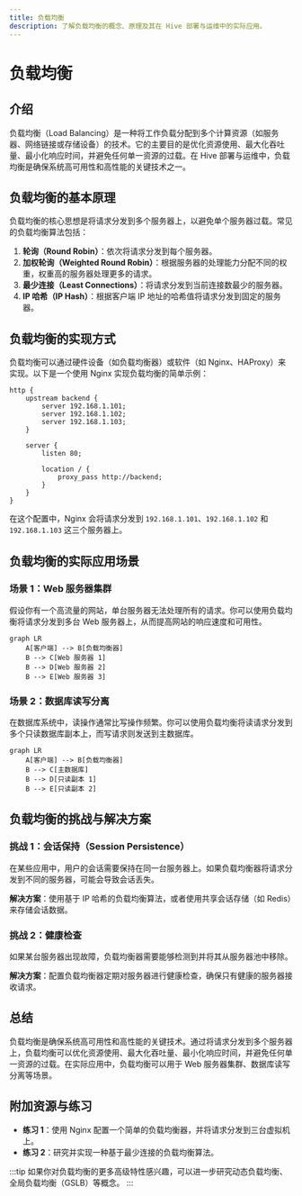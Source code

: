 ```yaml
---
title: 负载均衡
description: 了解负载均衡的概念、原理及其在 Hive 部署与运维中的实际应用。
---
```


# 负载均衡

## 介绍

负载均衡（Load Balancing）是一种将工作负载分配到多个计算资源（如服务器、网络链接或存储设备）的技术。它的主要目的是优化资源使用、最大化吞吐量、最小化响应时间，并避免任何单一资源的过载。在 Hive 部署与运维中，负载均衡是确保系统高可用性和高性能的关键技术之一。

## 负载均衡的基本原理

负载均衡的核心思想是将请求分发到多个服务器上，以避免单个服务器过载。常见的负载均衡算法包括：

1. **轮询（Round Robin）**：依次将请求分发到每个服务器。
2. **加权轮询（Weighted Round Robin）**：根据服务器的处理能力分配不同的权重，权重高的服务器处理更多的请求。
3. **最少连接（Least Connections）**：将请求分发到当前连接数最少的服务器。
4. **IP 哈希（IP Hash）**：根据客户端 IP 地址的哈希值将请求分发到固定的服务器。

## 负载均衡的实现方式

负载均衡可以通过硬件设备（如负载均衡器）或软件（如 Nginx、HAProxy）来实现。以下是一个使用 Nginx 实现负载均衡的简单示例：

```nginx
http {
    upstream backend {
        server 192.168.1.101;
        server 192.168.1.102;
        server 192.168.1.103;
    }

    server {
        listen 80;

        location / {
            proxy_pass http://backend;
        }
    }
}
```

在这个配置中，Nginx 会将请求分发到 `192.168.1.101`、`192.168.1.102` 和 `192.168.1.103` 这三个服务器上。

## 负载均衡的实际应用场景

### 场景 1：Web 服务器集群

假设你有一个高流量的网站，单台服务器无法处理所有的请求。你可以使用负载均衡将请求分发到多台 Web 服务器上，从而提高网站的响应速度和可用性。

```mermaid
graph LR
    A[客户端] --> B[负载均衡器]
    B --> C[Web 服务器 1]
    B --> D[Web 服务器 2]
    B --> E[Web 服务器 3]
```

### 场景 2：数据库读写分离

在数据库系统中，读操作通常比写操作频繁。你可以使用负载均衡将读请求分发到多个只读数据库副本上，而写请求则发送到主数据库。

```mermaid
graph LR
    A[客户端] --> B[负载均衡器]
    B --> C[主数据库]
    B --> D[只读副本 1]
    B --> E[只读副本 2]
```

## 负载均衡的挑战与解决方案

### 挑战 1：会话保持（Session Persistence）

在某些应用中，用户的会话需要保持在同一台服务器上。如果负载均衡器将请求分发到不同的服务器，可能会导致会话丢失。

**解决方案**：使用基于 IP 哈希的负载均衡算法，或者使用共享会话存储（如 Redis）来存储会话数据。

### 挑战 2：健康检查

如果某台服务器出现故障，负载均衡器需要能够检测到并将其从服务器池中移除。

**解决方案**：配置负载均衡器定期对服务器进行健康检查，确保只有健康的服务器接收请求。

## 总结

负载均衡是确保系统高可用性和高性能的关键技术。通过将请求分发到多个服务器上，负载均衡可以优化资源使用、最大化吞吐量、最小化响应时间，并避免任何单一资源的过载。在实际应用中，负载均衡可以用于 Web 服务器集群、数据库读写分离等场景。

## 附加资源与练习

- **练习 1**：使用 Nginx 配置一个简单的负载均衡器，并将请求分发到三台虚拟机上。
- **练习 2**：研究并实现一种基于最少连接的负载均衡算法。

:::tip
如果你对负载均衡的更多高级特性感兴趣，可以进一步研究动态负载均衡、全局负载均衡（GSLB）等概念。
:::